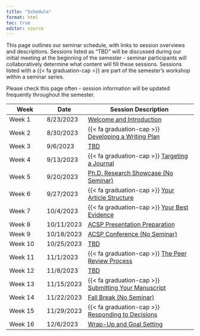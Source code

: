 ```yaml
---
title: "Schedule"
format: html
toc: true
editor: source
---
```


This page outlines our seminar schedule, with links to session overviews and descriptions. Sessions listed as "TBD" will be discussed during our initial meeting at the beginning of the semester - seminar participants will collaboratively determine what content will fill these sessions. Sessions listed with a {{< fa graduation-cap >}} are part of the semester's workshop within a seminar series.

Please check this page often - session information will be updated frequently throughout the semester.

| Week    | Date       | Session Description                                                       |
|---------------|---------------|------------------------------------------|
| Week 1  | 8/23/2023  | [Welcome and Introduction](01_introduction.qmd)                           |
| Week 2  | 8/30/2023  | {{< fa graduation-cap >}} [Developing a Writing Plan](02_writingplan.qmd) |
| Week 3  | 9/6/2023   | [TBD](03_tbd.qmd)                                                         |
| Week 4  | 9/13/2023  | {{< fa graduation-cap >}} [Targeting a Journal](04_targeting.qmd)         |
| Week 5  | 9/20/2023  | [Ph.D. Research Showcase (No Seminar)](05_showcase.qmd)                   |
| Week 6  | 9/27/2023  | {{< fa graduation-cap >}} [Your Article Structure](06_structure.qmd)      |
| Week 7  | 10/4/2023  | {{< fa graduation-cap >}} [Your Best Evidence](07_evidence.qmd)           |
| Week 8  | 10/11/2023 | [ACSP Presentation Preparation](08_acspprep.qmd)                          |
| Week 9  | 10/18/2023 | [ACSP Conference (No Seminar)](09_acspconference.qmd)                     |
| Week 10 | 10/25/2023 | [TBD](10_tbd.qmd)                                                         |
| Week 11 | 11/1/2023  | {{< fa graduation-cap >}} [The Peer Review Process](11_peerreview.qmd)    |
| Week 12 | 11/8/2023  | [TBD](12_tbd.qmd)                                                         |
| Week 13 | 11/15/2023 | {{< fa graduation-cap >}} [Submitting Your Manuscript](13_submission.qmd) |
| Week 14 | 11/22/2023 | [Fall Break (No Seminar)](14_break.qmd)                                   |
| Week 15 | 11/29/2023 | {{< fa graduation-cap >}} [Responding to Decisions](15_responding.qmd)    |
| Week 16 | 12/6/2023  | [Wrap-Up and Goal Setting](16_wrapup.qmd)                                 |
